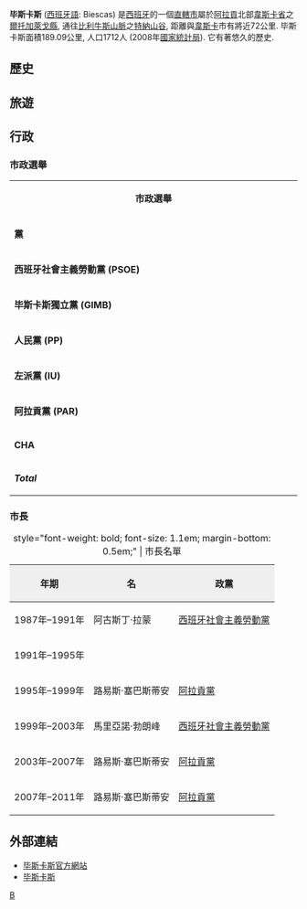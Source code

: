 {{Infobox settlement
|official_name = 畢斯卡斯
|image_skyline = Biescas (Uesca, Aragón).jpg
|image_caption= 畢斯卡斯
|image_flag = Bandera de Biescas.svg
|image_seal = Escudo de Biescas.svg
| pushpin_map             = Spain
| pushpin_label_position  =
| pushpin_map_caption     = 於西班牙的位置
|subdivision_type  = [[Countries_of_the_world|國家]]
|subdivision_name  = [[西班牙|西班牙]]
|subdivision_type1 = [[縣|縣]]
|subdivision_name1 = [[爾托加耶戈縣|爾托加耶戈縣]]
|subdivision_type2 = [[省|省]]
|subdivision_name2 = [[韋斯卡省|韋斯卡省]]
|subdivision_type3 = [[自治區|自治區]]
|subdivision_name3 = [[阿拉貢|阿拉貢]]
|leader_title = [[市長|市長]]
|leader_name =Luís Estaún García
|area_total_km2 = 189,09
|area_land_km2 =
|area_water_km2 =
|population_as_of = 2014
|population_total = 1535
|population_density_km2 = auto
|timezone = CET
|utc_offset = +1
|coordinates       = {{coord|42|37|42|N|0|19|16|W|display=inline}}
|timezone_DST = CET
|utc_offset_DST = +2
|elevation_m =875
}}


'''毕斯卡斯''' ([[西班牙語|西班牙語]]: Biescas) 是[[西班牙|西班牙]]的一個[[直轄市|直轄市]]屬於[[阿拉貢|阿拉貢]]北部[[韋斯卡省|韋斯卡省]]之[[爾托加萊戈縣|爾托加萊戈縣]], 通往[[比利牛斯山脈|比利牛斯山脈]]之[[特納山谷|特納山谷]], 距離與[[韋斯卡|韋斯卡]]市有將近72公里. 毕斯卡斯面積189.09公里, 人口1712人 (2008年[[國家統計局|國家統計局]]). 它有著悠久的歷史.    

==歷史==
==旅遊==
==行政==
===市政選舉===
<center>
{| {{tablabonita}}
|-
| colspan="10" width="600px" bgcolor="#C0C0C0" |<center>'''市政選舉''' 
|- bgcolor="#D8D8D8"
| '''黨'''
| align="right" | '''1987年'''
| align="right" | '''1991年'''
| align="right" | '''1995年'''
| align="right" | '''1999年'''
| align="right" | '''2003年'''
| align="right" | '''2007年'''
|-
| bgcolor="#FF4500" | '''西班牙社會主義勞動黨 (PSOE)'''
| bgcolor="#FF6347" align="right" | 5
| bgcolor="#FF6347" align="right" | 4
| bgcolor="#FF6347" align="right" | 3
| bgcolor="#FF6347" align="right" | 3
| bgcolor="#FF6347" align="right" | 2
| bgcolor="#FF6347" align="right" | 3
|-
| bgcolor="#FFFF00" | '''毕斯卡斯獨立黨 (GIMB)'''
| bgcolor="#FFFF99" align="right" | 4
| bgcolor="#FFFF99" align="right" | -
| bgcolor="#FFFF99" align="right" | -
| bgcolor="#FFFF99" align="right" | -
| bgcolor="#FFFF99" align="right" | -
| bgcolor="#FFFF99" align="right" | -
|-
| bgcolor="#1E90FF" | '''人民黨 (PP)'''
| bgcolor="#87CEFA" align="right" | -
| bgcolor="#87CEFA" align="right" | 1
| bgcolor="#87CEFA" align="right" | 2
| bgcolor="#87CEFA" align="right" | 1
| bgcolor="#87CEFA" align="right" | 2
| bgcolor="#87CEFA" align="right" | 0
|-
| bgcolor="#339900" | '''左派黨 (IU)'''
| bgcolor="#66CC33" align="right" | -
| bgcolor="#66CC33" align="right" | 1
| bgcolor="#66CC33" align="right" | 1
| bgcolor="#66CC33" align="right" | 1
| bgcolor="#66CC33" align="right" | 1
| bgcolor="#66CC33" align="right" | 1
|-
| bgcolor="#FF6600" | '''阿拉貢黨 (PAR)'''
| bgcolor="#FF9933" align="right" | -
| bgcolor="#FF9933" align="right" | -
| bgcolor="#FF9933" align="right" | 3
| bgcolor="#FF9933" align="right" | 3
| bgcolor="#FF9933" align="right" | 4
| bgcolor="#FF9933" align="right" | 4
|-
| bgcolor="#669933" | '''CHA'''
| bgcolor="#99CC66" align="right" | -
| bgcolor="#99CC66" align="right" | -
| bgcolor="#99CC66" align="right" | -
| bgcolor="#99CC66" align="right" | 1
| bgcolor="#99CC66" align="right" | 0
| bgcolor="#99CC66" align="right" | 1
|- bgcolor="#EEEEEE"
| '''''Total'''''
| align="right" | '''''9'''''
| align="right" | '''''9'''''
| align="right" | '''''9'''''
| align="right" | '''''9'''''
| align="right" | '''''9'''''
| align="right" | '''''9'''''
|}
</center>

=== 市長===
{| align="center" rules="all" cellspacing="0" cellpadding="3" style="border: 1px solid #999; border-right: 2px solid #999; border-bottom:2px solid #999"
|+ style="font-weight: bold; font-size: 1.1em; margin-bottom: 0.5em;" | 市長名單
! style="background:#efefef;" | 年期
! style="background:#efefef;" | 名
! style="background:#efefef;" | 政黨
|-
| align="center"|1987年–1991年
| 阿古斯丁·拉蒙
| [[西班牙社會主義勞動黨|西班牙社會主義勞動黨]]
|-
| align="center"|1991年–1995年
| 
| 
|-
| align="center"|1995年–1999年
| 路易斯·塞巴斯蒂安
| [[阿拉貢黨|阿拉貢黨]]
|-
| align="center"|1999年–2003年
| 馬里亞諾·勃朗峰
| [[西班牙社會主義勞動黨|西班牙社會主義勞動黨]]
|-
| align="center"|2003年–2007年
| 路易斯·塞巴斯蒂安
| [[阿拉貢黨|阿拉貢黨]]
|-
| align="center"|2007年–2011年
| 路易斯·塞巴斯蒂安
| [[阿拉貢黨|阿拉貢黨]]
|}

==外部連結==
*[http://www.biescas.es/ 毕斯卡斯官方網站] {{Wayback|url=http://www.biescas.es/ |date=20090228185912 }} {{es}}
*[http://oszerrigueltaires.wordpress.com/2008/02/25/7-biescas/ 毕斯卡斯]


{{coord|42|38|N|0|09|W|display=title}}

[[Category:韦斯卡省市镇|B]]